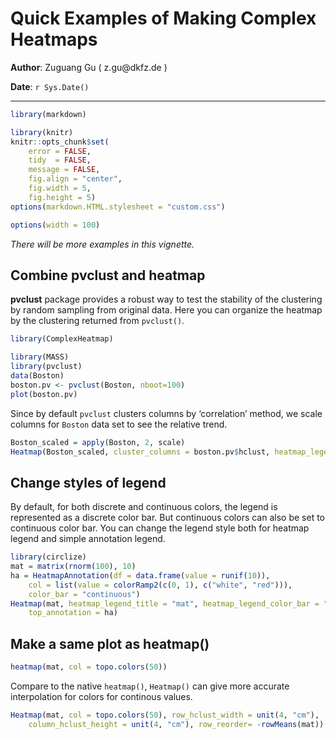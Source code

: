 <!--
%\VignetteEngine{knitr}
%\VignetteIndexEntry{Quick Examples of Making Complex Heatmaps}
-->

Quick Examples of Making Complex Heatmaps
========================================

**Author**: Zuguang Gu ( z.gu@dkfz.de )

**Date**: `r Sys.Date()`

-------------------------------------------------------------

```r
library(markdown)

library(knitr)
knitr::opts_chunk$set(
    error = FALSE,
    tidy  = FALSE,
    message = FALSE,
    fig.align = "center",
    fig.width = 5,
    fig.height = 5)
options(markdown.HTML.stylesheet = "custom.css")

options(width = 100)
```

*There will be more examples in this vignette.*

## Combine pvclust and heatmap

**pvclust** package provides a robust way to test the stability of the clustering
by random sampling from original data. Here you can organize the heatmap by the clustering
returned from `pvclust()`.

```r
library(ComplexHeatmap)

library(MASS)
library(pvclust)
data(Boston)
boston.pv <- pvclust(Boston, nboot=100)
plot(boston.pv)
```

Since by default `pvclust` clusters columns by 'correlation' method, we scale columns for
`Boston` data set to see the relative trend.

```r
Boston_scaled = apply(Boston, 2, scale)
Heatmap(Boston_scaled, cluster_columns = boston.pv$hclust, heatmap_legend_title = "Boston")
```

## Change styles of legend

By default, for both discrete and continuous colors, the legend is represented as a discrete color bar.
But continuous colors can also be set to continuous color bar. You can change the legend style both
for heatmap legend and simple annotation legend.

```r
library(circlize)
mat = matrix(rnorm(100), 10)
ha = HeatmapAnnotation(df = data.frame(value = runif(10)), 
	col = list(value = colorRamp2(c(0, 1), c("white", "red"))),
	color_bar = "continuous")
Heatmap(mat, heatmap_legend_title = "mat", heatmap_legend_color_bar = "continuous", 
	top_annotation = ha)
```

## Make a same plot as heatmap()

```r
heatmap(mat, col = topo.colors(50))
```

Compare to the native `heatmap()`, `Heatmap()` can give more accurate interpolation
for colors for continous values.

```r
Heatmap(mat, col = topo.colors(50), row_hclust_width = unit(4, "cm"), 
    column_hclust_height = unit(4, "cm"), row_reorder= -rowMeans(mat))
```

